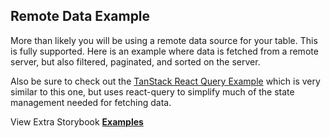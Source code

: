 
<Head>
  <title>Material React Table Docs - Remote Data Example</title>
  <meta
    name="description"
    content="An example of Material React Table which shows how to fetch remote data and filter and paginate on a remote server"
  />
</Head>

## Remote Data Example

More than likely you will be using a remote data source for your table. This is fully supported. Here is an example where data is fetched from a remote server, but also filtered, paginated, and sorted on the server.

Also be sure to check out the [TanStack React Query Example](/docs/examples/react-query) which is very similar to this one, but uses react-query to simplify much of the state management needed for fetching data.

<Example />

View Extra Storybook **[Examples](https://www.material-react-table.dev/?path=/story/prop-playground--default)**
